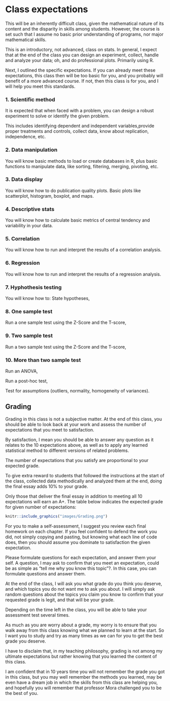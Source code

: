# Class expectations {-}

This will be an inherently difficult class, given the mathematical nature of its content and the disparity in skills among students. However, the course is set such that I assume no basic prior understanding of programs, nor major mathematical skills.

This is an introductory, not advanced, class on stats. In general, I expect that at the end of the class you can design an experiment, collect, handle and analyze your data; oh, and do professional plots. Primarily using R. 

Next, I outlined the specific expectations. If you can already meet these expectations, this class then will be too basic for you, and you probably will benefit of a more advanced course. If not, then this class is for you, and I will help you meet this standards.

### 1. Scientific method {-}
It is expected that when faced with a problem, you can design a robust experiment to solve or identify the given problem. 

This includes identifying dependent and independent variables,provide proper treatments and controls,  collect data, know about replication, independence, etc.

### 2. Data manipulation {-}
You will know basic methods to load or create databases in R, plus basic functions to manipulate data, like sorting, filtering, merging, pivoting, etc.

### 3. Data display {-}
You will know how to do publication quality plots. Basic plots like scatterplot, histogram, boxplot, and maps.

### 4. Descriptive stats {-}
You will know how to calculate basic metrics of central tendency and variability in your data.

### 5. Correlation {-}
You will know how to run and interpret the results of a correlation analysis.

### 6. Regression {-}
You will know how to run and interpret the results of a regression analysis.

### 7. Hyphothesis testing {-}

You will know how to: State hypotheses, 

### 8. One sample test {-}

Run a one sample test using the Z-Score and the T-score, 

### 9. Two sample test {-}

Run a two sample test using the Z-Score and the T-score, 

### 10. More than two sample test {-}

Run an ANOVA, 

Run a post-hoc test, 

Test for assumptions (outliers, normality, homogeneity of variances).

## Grading {-}
Grading in this class is not a subjective matter. At the end of this class, you should be able to look back at your work and assess the number of expectations that you meet to satisfaction. 

By satisfaction, I mean you should be able to answer any question as it relates to the 10 expectations above, as well as to apply any learned statistical method to different versions of related problems.

The number of expectations that you satisfy are proportional to your expected grade. 

To give extra reward to  students that  followed the instructions at the start of the class, collected data methodically and analyzed them at the end, doing the final essay adds 10% to your grade. 

Only those that deliver the final essay in addition to meeting all 10 expectations will earn an A+. The table below indicates the expected grade for given number of expectations:


```r
knitr::include_graphics("images/Grading.png")
```

For you to make a self-assessment, I suggest you review each final homework on each chapter. If you feel confident to defend the work you did, not simply copying and pasting, but knowing what each line of code does, then you should assume you dominate to satisfaction the given expectation.

Please formulate questions for each expectation, and answer them your self. A question, I may ask to confirm that you meet an expectation, could be as simple as "tell me why you know this topic"?. In this case, you can formulate questions and answer them.

At the end of the class, I will ask you what grade do you think you deserve, and which topics you do not want me to ask you about. I will simply ask random questions about the topics you claim you know to confirm that your requested grade is legit, and that will be your grade.

Depending on the time left in the class, you will be able to take your assessment test several times. 

As much as you are worry about a grade, my worry is to ensure that you walk away from this class knowing what we planned to learn at the start. So I want you to study and try as many times as we can for you to get the best grade you deserve.

I have to disclaim that, in my teaching philosophy, grading is not  among my ultimate expectations but rather knowing that you learned the content of this class. 

I am confident that in 10 years time you will not remember the grade you got in this class, but you may well remember the methods you learned, may be even have a dream job in which the skills from this class are helping you, and hopefully you will remember that professor Mora challenged you to be the best of you.





